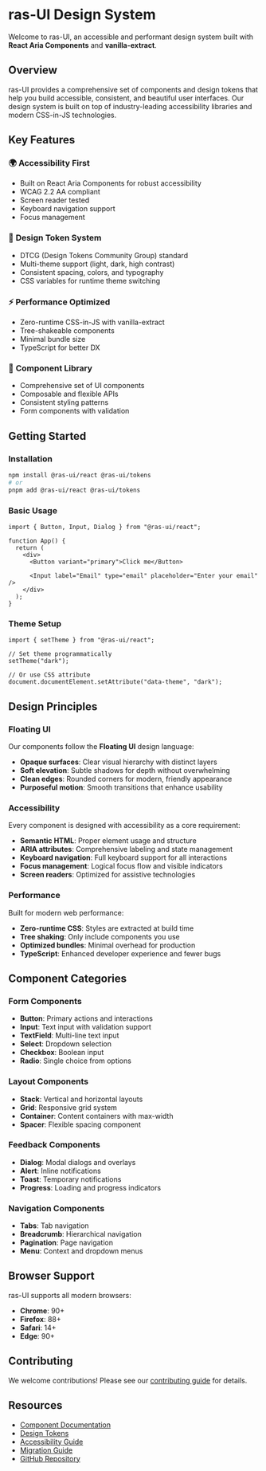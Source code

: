 
<Meta title="Introduction" />

# ras-UI Design System

Welcome to ras-UI, an accessible and performant design system built with **React Aria Components** and **vanilla-extract**.

## Overview

ras-UI provides a comprehensive set of components and design tokens that help you build accessible, consistent, and beautiful user interfaces. Our design system is built on top of industry-leading accessibility libraries and modern CSS-in-JS technologies.

## Key Features

### 🌍 **Accessibility First**

- Built on React Aria Components for robust accessibility
- WCAG 2.2 AA compliant
- Screen reader tested
- Keyboard navigation support
- Focus management

### 🎨 **Design Token System**

- DTCG (Design Tokens Community Group) standard
- Multi-theme support (light, dark, high contrast)
- Consistent spacing, colors, and typography
- CSS variables for runtime theme switching

### ⚡ **Performance Optimized**

- Zero-runtime CSS-in-JS with vanilla-extract
- Tree-shakeable components
- Minimal bundle size
- TypeScript for better DX

### 🧩 **Component Library**

- Comprehensive set of UI components
- Composable and flexible APIs
- Consistent styling patterns
- Form components with validation

## Getting Started

### Installation

```bash
npm install @ras-ui/react @ras-ui/tokens
# or
pnpm add @ras-ui/react @ras-ui/tokens
```

### Basic Usage

```tsx
import { Button, Input, Dialog } from "@ras-ui/react";

function App() {
  return (
    <div>
      <Button variant="primary">Click me</Button>

      <Input label="Email" type="email" placeholder="Enter your email" />
    </div>
  );
}
```

### Theme Setup

```tsx
import { setTheme } from "@ras-ui/react";

// Set theme programmatically
setTheme("dark");

// Or use CSS attribute
document.documentElement.setAttribute("data-theme", "dark");
```

## Design Principles

### Floating UI

Our components follow the **Floating UI** design language:

- **Opaque surfaces**: Clear visual hierarchy with distinct layers
- **Soft elevation**: Subtle shadows for depth without overwhelming
- **Clean edges**: Rounded corners for modern, friendly appearance
- **Purposeful motion**: Smooth transitions that enhance usability

### Accessibility

Every component is designed with accessibility as a core requirement:

- **Semantic HTML**: Proper element usage and structure
- **ARIA attributes**: Comprehensive labeling and state management
- **Keyboard navigation**: Full keyboard support for all interactions
- **Focus management**: Logical focus flow and visible indicators
- **Screen readers**: Optimized for assistive technologies

### Performance

Built for modern web performance:

- **Zero-runtime CSS**: Styles are extracted at build time
- **Tree shaking**: Only include components you use
- **Optimized bundles**: Minimal overhead for production
- **TypeScript**: Enhanced developer experience and fewer bugs

## Component Categories

### Form Components

- **Button**: Primary actions and interactions
- **Input**: Text input with validation support
- **TextField**: Multi-line text input
- **Select**: Dropdown selection
- **Checkbox**: Boolean input
- **Radio**: Single choice from options

### Layout Components

- **Stack**: Vertical and horizontal layouts
- **Grid**: Responsive grid system
- **Container**: Content containers with max-width
- **Spacer**: Flexible spacing component

### Feedback Components

- **Dialog**: Modal dialogs and overlays
- **Alert**: Inline notifications
- **Toast**: Temporary notifications
- **Progress**: Loading and progress indicators

### Navigation Components

- **Tabs**: Tab navigation
- **Breadcrumb**: Hierarchical navigation
- **Pagination**: Page navigation
- **Menu**: Context and dropdown menus

## Browser Support

ras-UI supports all modern browsers:

- **Chrome**: 90+
- **Firefox**: 88+
- **Safari**: 14+
- **Edge**: 90+

## Contributing

We welcome contributions! Please see our [contributing guide](https://github.com/your-org/ras-ui) for details.

## Resources

- [Component Documentation](/docs)
- [Design Tokens](/docs/tokens)
- [Accessibility Guide](/docs/accessibility)
- [Migration Guide](/docs/migration)
- [GitHub Repository](https://github.com/your-org/ras-ui)
